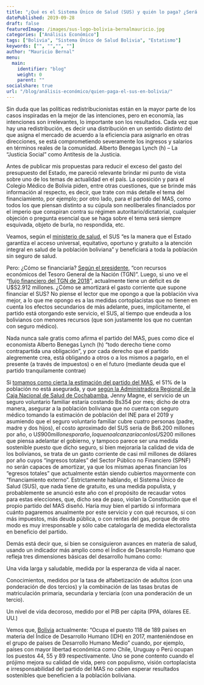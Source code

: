 ```yaml
---
title: "¿Qué es el Sistema Único de Salud (SUS) y quién lo paga? ¿Será sostenible en el tiempo?"
datePublished: 2019-09-28
draft: false
featuredImage: /images/sus-logo-bolivia-bernalmauricio.jpg
categories: ["Análisis Económico"]
tags: ["Bolivia", "Sistema Único de Salud Bolivia", "Estatismo"]
keywords: ["", "","", ""]
author: "Mauricio Bernal"
menu:
  main:
    identifier: "blog"
    weight: 0 
    parent: ""
socialshare: true
url: "/blog/análisis-económico/quien-paga-el-sus-en-bolivia/"
---
```


Sin duda que las políticas redistribucionistas están en la mayor parte de los casos inspiradas en la mejor de las intenciones, pero en economía, las intenciones son irrelevantes, lo importante son los resultados. Cada vez que hay una redistribución, es decir una distribución en un sentido distinto del que asigna el mercado de acuerdo a la eficiencia para asignarlo en otras direcciones, se está comprometiendo severamente los ingresos y salarios en términos reales de la comunidad. Alberto Benegas Lynch (h) – La “Justicia Social” como Antítesis de la Justicia.

Antes de publicar mis propuestas para reducir el exceso del gasto del presupuesto del Estado, me pareció relevante brindar mi punto de vista sobre uno de los temas de actualidad en el país. La oposición y para el Colegio Médico de Bolivia piden, entre otras cuestiones, que se brinde más información al respecto, es decir, que trate con más detalle el tema del financiamiento, por ejemplo; por otro lado, para el partido del MAS, como todos los que piensan distinto a su cúpula son neoliberales financiados por el imperio que conspiran contra su régimen autoritario/dictatorial, cualquier objeción o pregunta esencial que se haga sobre el tema será siempre esquivada, objeto de burla, no respondida, etc.

Veamos, según el  [ministerio de salud](https://www.minsalud.gob.bo/programas-de-salud/sistema-unico-de-salud/46-sus/3593-a-quien-beneficiaria), el SUS “es la manera que el Estado garantiza el acceso universal, equitativo, oportuno y gratuito a la atención integral en salud de la población boliviana” y beneficiará a toda la población sin seguro de salud.

Pero: ¿Cómo se financiaría? [Según el presidente](https://www.minsalud.gob.bo/3440-gobierno-nacional-implementara-el-seguro-universal-de-salud-gratuito-en-2019), “con recursos económicos del Tesoro General de la Nación (TGN)”. Luego, si uno ve el “[flujo financiero del TGN de 2018](https://cache.sigep.gob.bo/pptos/2018/TOMOUNO/DOCUMENTOS/FluFinTesGenNac.pdf)”, actualmente tiene un déficit es de U$S2.912 millones. ¿Cómo se amortizará el gasto corriente que supone financiar el SUS? No piense el lector que me opongo a que la población viva mejor, a lo que me opongo es a las medidas cortoplacistas que no tienen en cuenta los efectos secundarios de más adelante, pues, implícitamente, el partido está otorgando este servicio, el SUS, al tiempo que endeuda a los bolivianos con menores recursos (que son justamente los que no cuentan con seguro médico).

Nada nunca sale gratis como afirma el partido del MAS, pues como dice el economista Alberto Benegas Lynch (h) “todo derecho tiene como contrapartida una obligación”, y por cada derecho que el partido alegremente crea, está obligando a otros o a los mismos a pagarlo, en el presente (a través de impuestos) o en el futuro (mediante deuda que el partido tranquilamente contrae)

Si [tomamos como cierta la estimación del partido del MAS](https://www.minsalud.gob.bo/3453-ministro-sus-historico), el 51% de la población no está asegurada, y que [según la Administradora Regional de la Caja Nacional de Salud de Cochabamba](https://www.lostiempos.com/actualidad/pais/20180327/cns-lanza-seguro-voluntario-independientes), Jenny Magne, el servicio de un seguro voluntario familiar estaría costando Bs354 por mes; dicho de otra manera, asegurar a la población boliviana que no cuenta con seguro médico tomando la estimación de población del INE para el 2019 y asumiendo que el seguro voluntario familiar cubre cuatro personas (padre, madre y dos hijos), el costo aproximado del SUS sería de Bs6.200 millones por año, o U$S900 millones por año, lo que no alcanzaría con los U$S200 millones que piensa adelantar el gobierno, y tampoco parece ser una medida sostenible puesto que dicho seguro, si bien mejoraría la calidad de vida de los bolivianos, se trata de un gasto corriente de casi mil millones de dólares por año cuyos “ingresos totales” del Sector Público no Financiero (SPNF) no serán capaces de amortizar, ya que los mismas apenas financian los “egresos totales” que actualmente están siendo cubiertos mayormente con “financiamiento externo”. Estrictamente hablando, el Sistema Único de Salud (SUS), que nada tiene de gratuito, es una medida populista, y probablemente se anunció este año con el propósito de recaudar votos para estas elecciones, que, dicho sea de paso, violan la Constitución que el propio partido del MAS diseñó. Haría muy bien el partido si informara cuánto pagaremos anualmente por este servicio y con qué recursos, si con más impuestos, más deuda pública, o con rentas del gas, porque de otro modo es muy irresponsable y sólo cabe catalogarla de medida electoralista en beneficio del partido.

Demás está decir que, si bien se consiguieron avances en materia de salud, usando un indicador más amplio como el Índice de Desarrollo Humano que refleja tres dimensiones básicas del desarrollo humano como:

Una vida larga y saludable, medida por la esperanza de vida al nacer.

Conocimientos, medidos por la tasa de alfabetización de adultos (con una ponderación de dos tercios) y la combinación de las tasas brutas de matriculación primaria, secundaria y terciaria (con una ponderación de un tercio).

Un nivel de vida decoroso, medido por el PIB per cápita (PPA, dólares EE. UU.)

Vemos que, [Bolivia](https://www.undp.org/es/bolivia/news/amplias-desigualdades-en-el-bienestar-de-las-personas-ensombrecen-el-progreso-continuado-en-el-desarrollo-humano) actualmente: “Ocupa el puesto 118 de 189 países en materia del Índice de Desarrollo Humano (IDH) en 2017, manteniéndose en el grupo de países de Desarrollo Humano Medio” cuando, por ejemplo, países con mayor libertad económica como Chile, Uruguay o Perú ocupan los puestos 44, 55 y 89 respectivamente. Uno se pone contento cuando el prójimo mejora su calidad de vida, pero con populismo, visión cortoplacista e irresponsabilidad del partido del MAS no caben esperar resultados sostenibles que beneficien a la población boliviana.